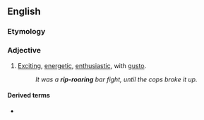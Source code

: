 ==English==

===Etymology===
{{rfe|en}}

===Adjective===
{{en-adj}}

# {{lb|en|informal}} [[exciting|Exciting]], [[energetic]], [[enthusiastic]], with [[gusto]].
#: ''It was a '''rip-roaring''' bar fight, until the cops broke it up.''

====Derived terms====
* {{l|en|rip-roaringly}}